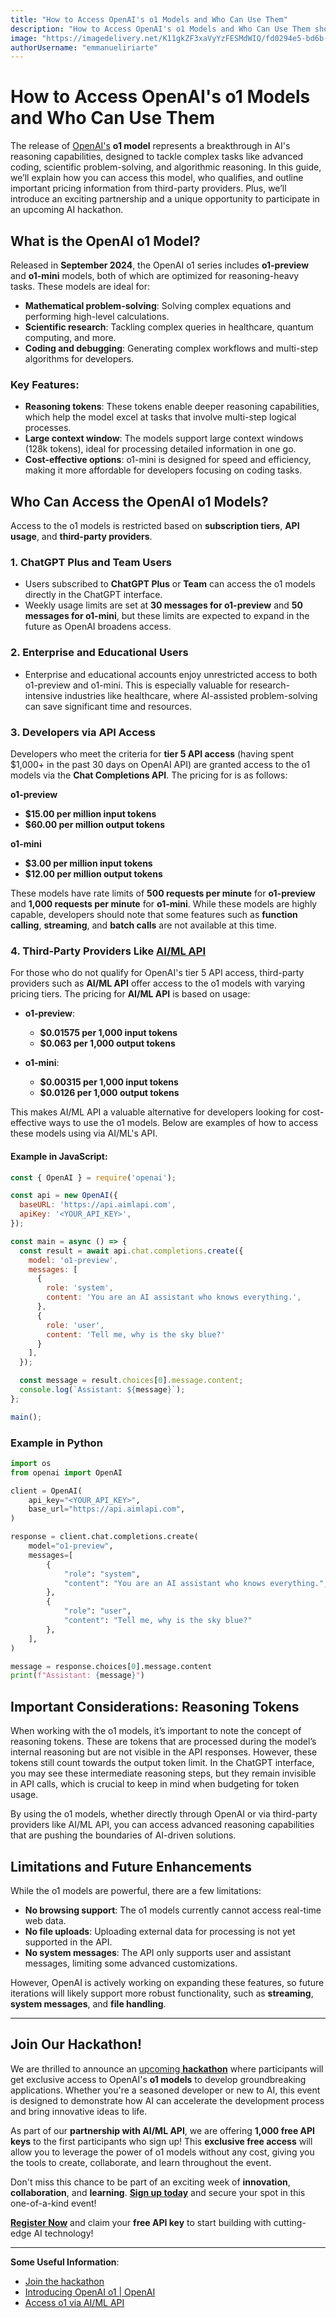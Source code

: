 ```yaml
---
title: "How to Access OpenAI's o1 Models and Who Can Use Them"
description: "How to Access OpenAI's o1 Models and Who Can Use Them short Guide"
image: "https://imagedelivery.net/K11gkZF3xaVyYzFESMdWIQ/fd0294e5-bd6b-4716-a208-515ab6784b00/full"
authorUsername: "emmanueliriarte"
---
```


# How to Access OpenAI's o1 Models and Who Can Use Them

The release of [OpenAI's](https://lablab.ai/tech/openai) **o1 model** represents a breakthrough in AI's reasoning capabilities, designed to tackle complex tasks like advanced coding, scientific problem-solving, and algorithmic reasoning. In this guide, we’ll explain how you can access this model, who qualifies, and outline important pricing information from third-party providers. Plus, we’ll introduce an exciting partnership and a unique opportunity to participate in an upcoming AI hackathon.

## What is the OpenAI o1 Model?

Released in **September 2024**, the OpenAI o1 series includes **o1-preview** and **o1-mini** models, both of which are optimized for reasoning-heavy tasks. These models are ideal for:
- **Mathematical problem-solving**: Solving complex equations and performing high-level calculations.
- **Scientific research**: Tackling complex queries in healthcare, quantum computing, and more.
- **Coding and debugging**: Generating complex workflows and multi-step algorithms for developers.

### Key Features:
- **Reasoning tokens**: These tokens enable deeper reasoning capabilities, which help the model excel at tasks that involve multi-step logical processes.
- **Large context window**: The models support large context windows (128k tokens), ideal for processing detailed information in one go.
- **Cost-effective options**: o1-mini is designed for speed and efficiency, making it more affordable for developers focusing on coding tasks.
## Who Can Access the OpenAI o1 Models?

Access to the o1 models is restricted based on **subscription tiers**, **API usage**, and **third-party providers**.

### 1. **ChatGPT Plus and Team Users**
   - Users subscribed to **ChatGPT Plus** or **Team** can access the o1 models directly in the ChatGPT interface.
   - Weekly usage limits are set at **30 messages for o1-preview** and **50 messages for o1-mini**, but these limits are expected to expand in the future as OpenAI broadens access.

### 2. **Enterprise and Educational Users**
   - Enterprise and educational accounts enjoy unrestricted access to both o1-preview and o1-mini. This is especially valuable for research-intensive industries like healthcare, where AI-assisted problem-solving can save significant time and resources.

### 3. **Developers via API Access**
   Developers who meet the criteria for **tier 5 API access** (having spent $1,000+ in the past 30 days on OpenAI API) are granted access to the o1 models via the **Chat Completions API**. The pricing for is as follows:
   
  **o1-preview** 
   - **$15.00 per million input tokens**
   - **$60.00 per million output tokens**
   
   **o1-mini** 
   - **$3.00 per million input tokens**
   - **$12.00 per million output tokens**
   
   These models have rate limits of **500 requests per minute** for **o1-preview** and **1,000 requests per minute** for **o1-mini**. While these models are highly capable, developers should note that some features such as **function calling**, **streaming**, and **batch calls** are not available at this time.

### 4. **Third-Party Providers Like [AI/ML API](https://lablab.ai/tech/aiml-api)**
   For those who do not qualify for OpenAI's tier 5 API access, third-party providers such as **AI/ML API** offer access to the o1 models with varying pricing tiers. The pricing for **AI/ML API** is based on usage:

   - **o1-preview**:
     - **$0.01575 per 1,000 input tokens**
     - **$0.063 per 1,000 output tokens**

   - **o1-mini**:
     - **$0.00315 per 1,000 input tokens**
     - **$0.0126 per 1,000 output tokens**

   This makes AI/ML API a valuable alternative for developers looking for cost-effective ways to use the o1 models. Below are examples of how to access these models using via AI/ML's API.

#### Example in JavaScript:

```javascript
const { OpenAI } = require('openai');

const api = new OpenAI({
  baseURL: 'https://api.aimlapi.com',
  apiKey: '<YOUR_API_KEY>',
});

const main = async () => {
  const result = await api.chat.completions.create({
    model: 'o1-preview',
    messages: [
      {
        role: 'system',
        content: 'You are an AI assistant who knows everything.',
      },
      {
        role: 'user',
        content: 'Tell me, why is the sky blue?'
      }
    ],
  });

  const message = result.choices[0].message.content;
  console.log(`Assistant: ${message}`);
};

main();
```

### Example in Python

```py
import os
from openai import OpenAI

client = OpenAI(
    api_key="<YOUR_API_KEY>",
    base_url="https://api.aimlapi.com",
)

response = client.chat.completions.create(
    model="o1-preview",
    messages=[
        {
            "role": "system",
            "content": "You are an AI assistant who knows everything.",
        },
        {
            "role": "user",
            "content": "Tell me, why is the sky blue?"
        },
    ],
)

message = response.choices[0].message.content
print(f"Assistant: {message}")
```
## Important Considerations: Reasoning Tokens

When working with the o1 models, it’s important to note the concept of reasoning tokens. These are tokens that are processed during the model’s internal reasoning but are not visible in the API responses. However, these tokens still count towards the output token limit. In the ChatGPT interface, you may see these intermediate reasoning steps, but they remain invisible in API calls, which is crucial to keep in mind when budgeting for token usage.

By using the o1 models, whether directly through OpenAI or via third-party providers like AI/ML API, you can access advanced reasoning capabilities that are pushing the boundaries of AI-driven solutions.

## Limitations and Future Enhancements

While the o1 models are powerful, there are a few limitations:
- **No browsing support**: The o1 models currently cannot access real-time web data.
- **No file uploads**: Uploading external data for processing is not yet supported in the API.
- **No system messages**: The API only supports user and assistant messages, limiting some advanced customizations.

However, OpenAI is actively working on expanding these features, so future iterations will likely support more robust functionality, such as **streaming**, **system messages**, and **file handling**.

---


## **Join Our Hackathon!**


We are thrilled to announce an [upcoming **hackathon**](https://lablab.ai/event/strawberry-reasoning-with-o1) where participants will get exclusive access to OpenAI's **o1 models** to develop groundbreaking applications. Whether you're a seasoned developer or new to AI, this event is designed to demonstrate how AI can accelerate the development process and bring innovative ideas to life.

As part of our **partnership with AI/ML API**, we are offering **1,000 free API keys** to the first participants who sign up! This **exclusive free access** will allow you to leverage the power of o1 models without any cost, giving you the tools to create, collaborate, and learn throughout the event.

Don't miss this chance to be part of an exciting week of **innovation**, **collaboration**, and **learning**. [**Sign up today**](https://lablab.ai/event/strawberry-reasoning-with-o1) and secure your spot in this one-of-a-kind event!

[**Register Now**](https://lablab.ai/event/strawberry-reasoning-with-o1) and claim your **free API key** to start building with cutting-edge AI technology!

---
**Some Useful Information**:

- [Join the hackathon](https://lablab.ai/event/strawberry-reasoning-with-o1)
- [Introducing OpenAI o1 | OpenAI](https://openai.com/index/introducing-openai-o1-preview/) 
- [Access o1 via AI/ML API](https://aimlapi.com/models/openai-o1-preview-api)
